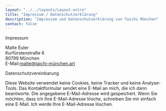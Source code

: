```yaml
---
layout: "../../layouts/Layout.astro"
title: "Impressum / Datenschutzerklärung"
description: "Impressum und Datenschutzerklärung von Taichi München"
contact: false
---
```


<CurvedHeadline tag="h2" type="slope" direction="L2R" offset="-35" class="top-[30px] sm:top-[100px]  fill-lazuli">Impressum</CurvedHeadline>

Malte Euler<br />
Kurfürstenstraße 6<br />
80799 München<br />
E-Mail:malte@taichi-münchen.art<br />

<CurvedHeadline tag="h2" type="smile" direction="R2L" offset="50" class="top-[0px] sm:top-[0px]  fill-lazuli">Datenschutzvereinbarung</CurvedHeadline>

Diese Website verwendet keine Cookies, keine Tracker und keine Analyse-Tools. Das Kontaktformular sendet eine E-Mail an mich, die ich dann beantworte. Die angegebene E-Mail-Adresse wird gespeichert. Wenn Sie möchten, dass ich Ihre E-Mail-Adresse lösche, schreiben Sie mir einfach eine E-Mail. Ich werde Ihre E-Mail-Adresse löschen.